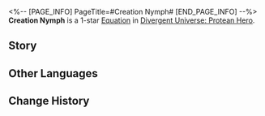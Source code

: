 <%-- [PAGE_INFO]
PageTitle=#Creation Nymph#
[END_PAGE_INFO] --%>
{{Equation Infobox
|period   = Protean Hero
|rarity   = 1
|path1    = Propagation*2
|path2    = Remembrance*2
|effect   = After a memosprite attacks, "{{Trait|Soul Chrysalis}}" Charges for {{Color|h|15%}} with a {{Color|h|40%}} chance to recover {{Color|h|1}} Skill Point(s).
|mentions = Cerces
}}
'''Creation Nymph''' is a 1-star [[Divergent Universe: Protean Hero/Equatoins|Equation]] in [[Divergent Universe: Protean Hero]].

==Story==
{{Description|You've surely met the servants of love, the minions of the Creators.<br />Undaunted by danger and obstacles, they were butterflies and beetles traversing across strife and the end times,<br />Searching for the shattered remains of the gods for Cerces.<br />They reclaimed wisdom from folklore and sacred texts and gathered romance from couples and love songs.<br />The weavers of love aimed to reweave the divine intellect.<br />They weaved the love hymns of two gods and all living things.<br />The words once whispered by fate to butterflies are now reproduced within the threads and fabrics.<br />From the first bloom to the last city,<br />Should you step into their tapestry, you will find a world upon the satin.<br />In my view, those weavers of the olden days,<br />Are the greatest bards of Amphoreus.}}
<!--
==Gameplay Notes==
* 
-->
==Other Languages==
{{Other Languages
|en   = Creation Nymph
|zhs  = 创生若虫
|zht  = 創生若蟲
|ja   = {{Rubi|創生|そうせい}}のエンドモ
|ko   = 창생 약충
|es   = Ninfa de la creación
|fr   = Réminide de la Création
|ru   = Нимфа созидания
|th   = แมลงผู้สร้าง
|vi   = Nhộng Tiên Sáng Thế
|de   = Schöpfungskäfer
|id   = Creation Nymph
|pt   = Ninfa da Criação
}}

==Change History==
{{Change History|3.1}}